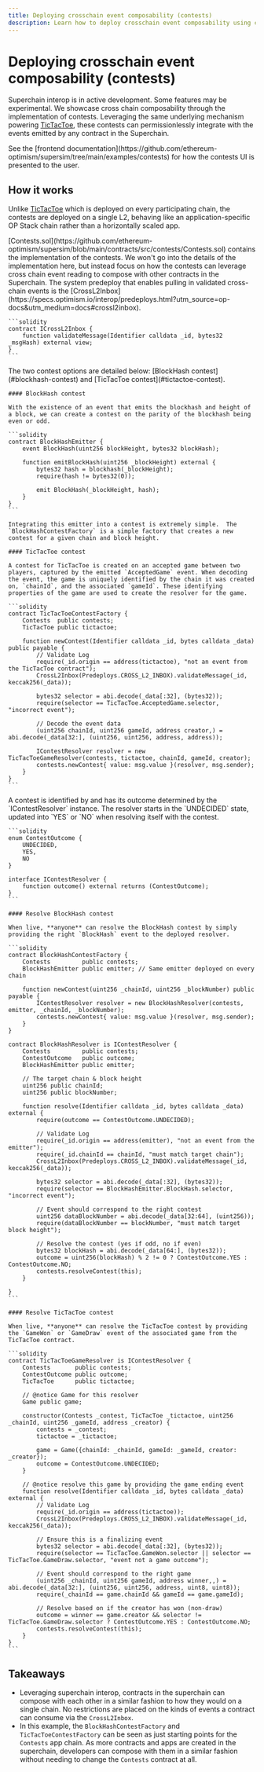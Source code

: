 ```yaml
---
title: Deploying crosschain event composability (contests)
description: Learn how to deploy crosschain event composability using contests.
---
```


# Deploying crosschain event composability (contests)

<Info>Superchain interop is in active development. Some features may be experimental.</Info>
We showcase cross chain composability through the implementation of contests. Leveraging the same underlying mechanism powering [TicTacToe](event-reads), these contests can permissionlessly integrate with the events emitted by any contract in the Superchain.

<Info>
  See the [frontend documentation](https://github.com/ethereum-optimism/supersim/tree/main/examples/contests) for how the contests UI is presented to the user.
</Info>

## How it works

Unlike [TicTacToe](/interop/tutorials/event-reads) which is deployed on every participating chain, the contests are deployed on a single L2, behaving like an application-specific OP Stack chain rather than a horizontally scaled app.

<Steps>
  <Step title="Implement contests">
  [Contests.sol](https://github.com/ethereum-optimism/supersim/blob/main/contracts/src/contests/Contests.sol) contains the implementation of the contests. We won't go into the details of the implementation here, but instead focus on how the contests can leverage cross chain event reading to compose with other contracts in the Superchain.
  </Step>

  <Step title="Read cross-chain events">
  The system predeploy that enables pulling in validated cross-chain events is the [CrossL2Inbox](https://specs.optimism.io/interop/predeploys.html?utm_source=op-docs&utm_medium=docs#crossl2inbox).
  
    ```solidity
    contract ICrossL2Inbox {
        function validateMessage(Identifier calldata _id, bytes32 _msgHash) external view;
    }
    ```
  </Step>

  <Step title="Create the contest">
  The two contest options are detailed below: [BlockHash contest](#blockhash-contest) and [TicTacToe contest](#tictactoe-contest).
  
    #### BlockHash contest
  
    With the existence of an event that emits the blockhash and height of a block, we can create a contest on the parity of the blockhash being even or odd.
  
    ```solidity
    contract BlockHashEmitter {
        event BlockHash(uint256 blockHeight, bytes32 blockHash);
  
        function emitBlockHash(uint256 _blockHeight) external {
            bytes32 hash = blockhash(_blockHeight);
            require(hash != bytes32(0));
  
            emit BlockHash(_blockHeight, hash);
        }
    }
    ```
  
    Integrating this emitter into a contest is extremely simple.  The `BlockHashContestFactory` is a simple factory that creates a new contest for a given chain and block height.
  
    #### TicTacToe contest
  
    A contest for TicTacToe is created on an accepted game between two players, captured by the emitted `AcceptedGame` event. When decoding the event, the game is uniquely identified by the chain it was created on, `chainId`, and the associated `gameId`. These identifying properties of the game are used to create the resolver for the game.
  
    ```solidity
    contract TicTacToeContestFactory {
        Contests  public contests;
        TicTacToe public tictactoe;
  
        function newContest(Identifier calldata _id, bytes calldata _data) public payable {
            // Validate Log
            require(_id.origin == address(tictactoe), "not an event from the TicTacToe contract");
            CrossL2Inbox(Predeploys.CROSS_L2_INBOX).validateMessage(_id, keccak256(_data));
  
            bytes32 selector = abi.decode(_data[:32], (bytes32));
            require(selector == TicTacToe.AcceptedGame.selector, "incorrect event");
  
            // Decode the event data
            (uint256 chainId, uint256 gameId, address creator,) = abi.decode(_data[32:], (uint256, uint256, address, address));
  
            IContestResolver resolver = new TicTacToeGameResolver(contests, tictactoe, chainId, gameId, creator);
            contests.newContest{ value: msg.value }(resolver, msg.sender);
        }
    }
    ```
  </Step>

  <Step title="Resolve contest">
  A contest is identified by and has its outcome determined by the `IContestResolver` instance. The resolver starts in the `UNDECIDED` state, updated into `YES` or `NO` when resolving itself
    with the contest.
  
    ```solidity
    enum ContestOutcome {
        UNDECIDED,
        YES,
        NO
    }
  
    interface IContestResolver {
        function outcome() external returns (ContestOutcome);
    }
    ```
  
    #### Resolve BlockHash contest
  
    When live, **anyone** can resolve the BlockHash contest by simply providing the right `BlockHash` event to the deployed resolver.
  
    ```solidity
    contract BlockHashContestFactory {
        Contests         public contests;
        BlockHashEmitter public emitter; // Same emitter deployed on every chain
  
        function newContest(uint256 _chainId, uint256 _blockNumber) public payable {
            IContestResolver resolver = new BlockHashResolver(contests, emitter, _chainId, _blockNumber);
            contests.newContest{ value: msg.value }(resolver, msg.sender);
        }
    }
  
    contract BlockHashResolver is IContestResolver {
        Contests         public contests;
        ContestOutcome   public outcome;
        BlockHashEmitter public emitter;
  
        // The target chain & block height
        uint256 public chainId;
        uint256 public blockNumber;
  
        function resolve(Identifier calldata _id, bytes calldata _data) external {
            require(outcome == ContestOutcome.UNDECIDED);
  
            // Validate Log
            require(_id.origin == address(emitter), "not an event from the emitter");
            require(_id.chainId == chainId, "must match target chain");
            CrossL2Inbox(Predeploys.CROSS_L2_INBOX).validateMessage(_id, keccak256(_data));
  
            bytes32 selector = abi.decode(_data[:32], (bytes32));
            require(selector == BlockHashEmitter.BlockHash.selector, "incorrect event");
  
            // Event should correspond to the right contest
            uint256 dataBlockNumber = abi.decode(_data[32:64], (uint256));
            require(dataBlockNumber == blockNumber, "must match target block height");
  
            // Resolve the contest (yes if odd, no if even)
            bytes32 blockHash = abi.decode(_data[64:], (bytes32));
            outcome = uint256(blockHash) % 2 != 0 ? ContestOutcome.YES : ContestOutcome.NO;
            contests.resolveContest(this);
        }
  
    }
    ```
  
    #### Resolve TicTacToe contest
  
    When live, **anyone** can resolve the TicTacToe contest by providing the `GameWon` or `GameDraw` event of the associated game from the TicTacToe contract.
  
    ```solidity
    contract TicTacToeGameResolver is IContestResolver {
        Contests       public contests;
        ContestOutcome public outcome;
        TicTacToe      public tictactoe;
  
        // @notice Game for this resolver
        Game public game;
  
        constructor(Contests _contest, TicTacToe _tictactoe, uint256 _chainId, uint256 _gameId, address _creator) {
            contests = _contest;
            tictactoe = _tictactoe;
  
            game = Game({chainId: _chainId, gameId: _gameId, creator: _creator});
            outcome = ContestOutcome.UNDECIDED;
        }
  
        // @notice resolve this game by providing the game ending event
        function resolve(Identifier calldata _id, bytes calldata _data) external {
            // Validate Log
            require(_id.origin == address(tictactoe));
            CrossL2Inbox(Predeploys.CROSS_L2_INBOX).validateMessage(_id, keccak256(_data));
  
            // Ensure this is a finalizing event
            bytes32 selector = abi.decode(_data[:32], (bytes32));
            require(selector == TicTacToe.GameWon.selector || selector == TicTacToe.GameDraw.selector, "event not a game outcome");
  
            // Event should correspond to the right game
            (uint256 _chainId, uint256 gameId, address winner,,) = abi.decode(_data[32:], (uint256, uint256, address, uint8, uint8));
            require(_chainId == game.chainId && gameId == game.gameId);
  
            // Resolve based on if the creator has won (non-draw)
            outcome = winner == game.creator && selector != TicTacToe.GameDraw.selector ? ContestOutcome.YES : ContestOutcome.NO;
            contests.resolveContest(this);
        }
    }
    ```
  </Step>
</Steps>

## Takeaways

*   Leveraging superchain interop, contracts in the superchain can compose with each other in a similar fashion to how they would on a single chain. No restrictions are placed on the kinds of events a contract can consume via the `CrossL2Inbox`.
*   In this example, the `BlockHashContestFactory` and `TicTacToeContestFactory` can be seen as just starting points for the `Contests` app chain. As more contracts and apps are created in the superchain, developers can compose with them in a similar fashion without needing to change the `Contests` contract at all.
